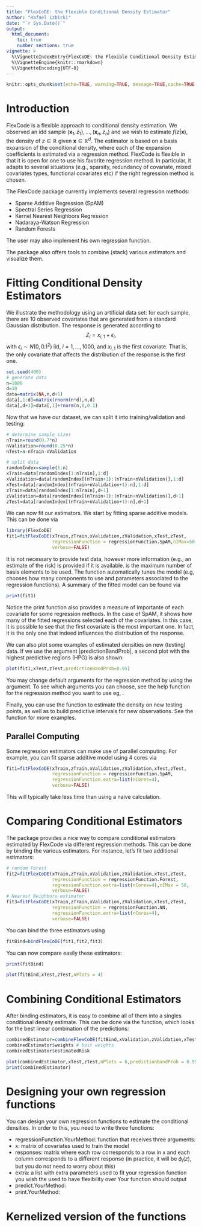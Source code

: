 ```yaml
---
title: "FlexCoDE: the Flexible Conditional Density Estimator"
author: "Rafael Izbicki"
date: "`r Sys.Date()`"
output:
  html_document:
    toc: true
    number_sections: true
vignette: >
  %\VignetteIndexEntry{FlexCoDE: the Flexible Conditional Density Estimator}
  %\VignetteEngine{knitr::rmarkdown}
  %\VignetteEncoding{UTF-8}  
---
```


```r
knitr::opts_chunk$set(echo=TRUE, warning=TRUE, message=TRUE,cache=TRUE, fig.align="center")
```


# Introduction

FlexCode is a flexible approach to conditional density estimation.
We observed an idd sample $(\mathbf{x}_1,z_1),\ldots,(\mathbf{x}_n,z_n)$
and we wish to estimate $f(z|\mathbf{x})$, the density of $z \in \mathbb{R}$
given $\mathbf{x} \in \mathbb{R}^d$.
The estimator is based on a basis expansion of the conditional density,
where each of the expansion coefficients is estimated via a regression method.
FlexCode is flexible in that it is open for one to use his favorite
regression method. In particular, it adapts to several situations (e.g., 
sparsity, redundancy of covariate, mixed covariates types, functional covariates etc) if the right regression method is chosen.

The FlexCode package currently implements several regression methods:

* Sparse Additive Regression (SpAM)
* Spectral Series Regression
* Kernel Nearest Neighbors Regression
* Nadaraya-Watson Regression
* Random Forests

The user may also implement his own regression function.

The package also offers tools to combine (stack) various estimators
and visualize them.

# Fitting Conditional Density Estimators

We illustrate the methodology using an artificial data set:
for each sample, there are 10 observed covariates that are generated
from a standard Gaussian distribution. The response is generated according
to
$$ Z_i =  x_{i,1}+\epsilon_i,$$
with $\epsilon_i \sim N(0,0.1^2)$ iid, $i=1,\ldots,1000$, and
$x_{i,1}$ is the first covariate. That is, the only covariate that affects
the distribution of the response is the first one. 


```r
set.seed(400)
# generate data
n=1000
d=10
data=matrix(NA,n,d+1)
data[,1:d]=matrix(rnorm(n*d),n,d)
data[,d+1]=data[,1]+rnorm(n,0,0.1)


```

Now that we have our dataset, we can split it into training/validation and
testing:


```r
# determine sample sizes
nTrain=round(0.7*n)
nValidation=round(0.25*n)
nTest=n-nTrain-nValidation

# split data
randomIndex=sample(1:n)
xTrain=data[randomIndex[1:nTrain],1:d]
xValidation=data[randomIndex[(nTrain+1):(nTrain+nValidation)],1:d]
xTest=data[randomIndex[(nTrain+nValidation+1):n],1:d]
zTrain=data[randomIndex[1:nTrain],d+1]
zValidation=data[randomIndex[(nTrain+1):(nTrain+nValidation)],d+1]
zTest=data[randomIndex[(nTrain+nValidation+1):n],d+1]
```

We can now fit our estimators.  We start by fitting sparse additive models.
This can be done via



```r
library(FlexCoDE)
fit1=fitFlexCoDE(xTrain,zTrain,xValidation,zValidation,xTest,zTest,
                 regressionFunction = regressionFunction.SpAM,nIMax=50,
                 verbose=FALSE)
```

It is not necessary to provide test data, however more information 
(e.g., an estimate of the risk) is provided if it is available.
\verb|nIMax| is the maximum number of basis elements to be used.
The function automatically tunes the model (e.g, chooses how many components
to use and parameters associated to the regression functions).
A summary of the fitted model can be found via


```r
print(fit1)
```


Notice the print function also provides a measure of importante
of each covariate for some regression methods. In the case of 
SpAM, it shows how many of the fitted regressions selected each
of the covariates. In this case, it is possible to see that the first
covariate is the most important one. In fact, it is the only one that
indeed influences the distribution of the response.

We can also plot some examples of estimated densities on new (testing)
data. If we use the argument |predictionBandProb|, a second
plot with the highest predictive regions (HPG) is also shown:

```r
plot(fit1,xTest,zTest,predictionBandProb=0.95)
```


You may change default arguments for the regression method by using the
\verb|regressionFunction.extra| argument. To see which arguments you can choose, see the help function for the regression method you want to use
eg, \verb|regressionFunction.SpAM|.

Finally, you can use the \verb|predict| function to estimate the density
on new testing points, as well as to build predictive intervals for new
observations. See the function \verb|fitFlexCoDE|
for more examples.

## Parallel Computing

Some regression estimators can make use of parallel computing. For example,
you can fit sparse additive model using 4 cores via 


```r
fit1=fitFlexCoDE(xTrain,zTrain,xValidation,zValidation,xTest,zTest,
                 regressionFunction = regressionFunction.SpAM,
                 regressionFunction.extra=list(nCores=4),
                 verbose=FALSE)
```

This will typically take less time than using a naive calculation.

# Comparing Conditional Estimators

The package provides a nice way to compare conditional estimators
estimated by FlexCode via different regression methods. This can be done
by binding the various estimators. For instance, let's fit two additional
estimators:

```r
# random Forest
fit2=fitFlexCoDE(xTrain,zTrain,xValidation,zValidation,xTest,zTest,
                 regressionFunction = regressionFunction.Forest,
                 regressionFunction.extra=list(nCores=4),nIMax = 50,
                 verbose=FALSE)
# Nearest Neighbors estimator
fit3=fitFlexCoDE(xTrain,zTrain,xValidation,zValidation,xTest,zTest,
                 regressionFunction = regressionFunction.NN,
                 regressionFunction.extra=list(nCores=4),
                 verbose=FALSE)
```

You can bind the three estimators using

```r
fitBind=bindFlexCoDE(fit1,fit2,fit3)
```

You can now compare easily these estimators:

```r
print(fitBind)
```


```r
plot(fitBind,xTest,zTest,nPlots = 4)
```

# Combining Conditional Estimators


After binding estimators, it is easy to combine all of them into a singles
conditional density estimate. This can be done via the \verb|combineFlexCoDE|
function, which looks for the best linear combination of the predictions:



```r
combinedEstimator=combineFlexCoDE(fitBind,xValidation,zValidation,xTest,zTest)
combinedEstimator$weights # best weights
combinedEstimator$estimatedRisk
```


```r
plot(combinedEstimator,xTest,zTest,nPlots = 6,predictionBandProb = 0.95)
print(combinedEstimator)
```


# Designing your own regression functions


You can design your own regression functions
to estimate the conditional densities.
In order to this, you need to write three functions:

* regressionFunction.YourMethod: function that receives three arguments:
 * x: matrix of covariates used to train the model
 * responses: matrix where each row corresponds to a row in x and each column corresponds to a different response (in practice, it will be $\phi_i(z)$, but you do not need to worry about this)
 * extra: a list with extra parameters used to fit your regression function you wish the used to have flexibility over
 Your function should output
* predict.YourMethod:
* print.YourMethod:

# Kernelized version of the functions

